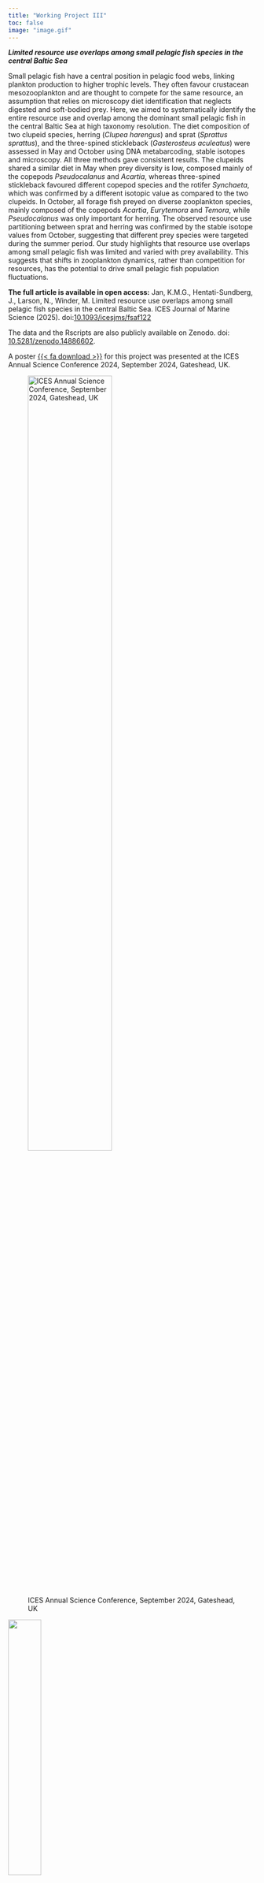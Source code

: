 ```yaml
---
title: "Working Project III"
toc: false
image: "image.gif"
---
```


_**Limited resource use overlaps among small pelagic fish species in the central Baltic Sea**_

Small pelagic fish have a central position in pelagic food webs, linking plankton production to higher trophic levels. They often favour crustacean mesozooplankton and are thought to compete for the same resource, an assumption that relies on microscopy diet identification that neglects digested and soft-bodied prey. Here, we aimed to systematically identify the entire resource use and overlap among the dominant small pelagic fish in the central Baltic Sea at high taxonomy resolution. The diet composition of two clupeid species, herring (*Clupea harengus*) and sprat (*Sprattus sprattus*), and the three-spined stickleback (*Gasterosteus aculeatus*) were assessed in May and October using DNA metabarcoding, stable isotopes and microscopy. All three methods gave consistent results. The clupeids shared a similar diet in May when prey diversity is low, composed mainly of the copepods *Pseudocalanus* and *Acartia*, whereas three-spined stickleback favoured different copepod species and the rotifer *Synchaeta*, which was confirmed by a different isotopic value as compared to the two clupeids. In October, all forage fish preyed on diverse zooplankton species, mainly composed of the copepods *Acartia*, *Eurytemora* and *Temora*, while *Pseudocalanus* was only important for herring. The observed resource use partitioning between sprat and herring was confirmed by the stable isotope values from October, suggesting that different prey species were targeted during the summer period. Our study highlights that resource use overlaps among small pelagic fish was limited and varied with prey availability. This suggests that shifts in zooplankton dynamics, rather than competition for resources, has the potential to drive small pelagic fish population fluctuations.

**The full article is available in open access:** Jan, K.M.G., Hentati-Sundberg, J., Larson, N., Winder, M. Limited resource use overlaps among small pelagic fish species in the central Baltic Sea. ICES Journal of Marine Science (2025). doi:[10.1093/icesjms/fsaf122](https://doi.org/10.1093/icesjms/fsaf122){.button target=_blank}

The data and the Rscripts are also publicly available on Zenodo. doi: [10.5281/zenodo.14886602](https://doi.org/10.5281/zenodo.14886602){.button target=_blank}.

A poster [{{< fa download >}}](./ASC2024_Poster.pdf){.button target="_blank"} for this project was presented at the ICES Annual Science Conference 2024, September 2024, Gateshead, UK.

::: {layout-ncol=2}
![ICES Annual Science Conference, September 2024, Gateshead, UK](Gateshead.jpeg){width=63.5%}

![](Poster.jpeg){width=36.5%}

:::

[Working Project IV {{< fa arrow-right >}}](../Project4){.ChangePageRight}
[{{< fa arrow-left >}} Working Project II](../Project2){.ChangePageLeft}